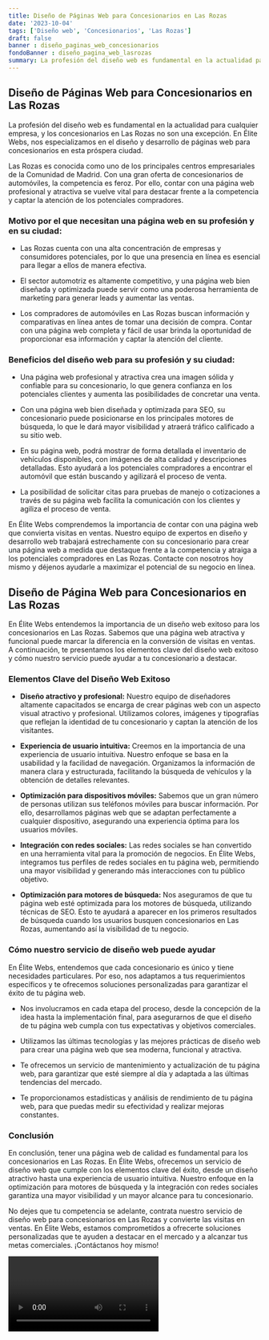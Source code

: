 ```yaml
---
title: Diseño de Páginas Web para Concesionarios en Las Rozas
date: '2023-10-04'
tags: ['Diseño web', 'Concesionarios', 'Las Rozas']
draft: false
banner : diseño_paginas_web_concesionarios
fondoBanner : diseño_pagina_web_lasrozas
summary: La profesión del diseño web es fundamental en la actualidad para cualquier empresa, y los concesionarios en Las Rozas no son una excepción. En Élite Webs, nos especializamos en el diseño y desarrollo de páginas web para concesionarios en esta próspera ciudad.
---
```


## Diseño de Páginas Web para Concesionarios en Las Rozas

La profesión del diseño web es fundamental en la actualidad para cualquier empresa, y los concesionarios en Las Rozas no son una excepción. En Élite Webs, nos especializamos en el diseño y desarrollo de páginas web para concesionarios en esta próspera ciudad.

Las Rozas es conocida como uno de los principales centros empresariales de la Comunidad de Madrid. Con una gran oferta de concesionarios de automóviles, la competencia es feroz. Por ello, contar con una página web profesional y atractiva se vuelve vital para destacar frente a la competencia y captar la atención de los potenciales compradores.

### Motivo por el que necesitan una página web en su profesión y en su ciudad:

- Las Rozas cuenta con una alta concentración de empresas y consumidores potenciales, por lo que una presencia en línea es esencial para llegar a ellos de manera efectiva.

- El sector automotriz es altamente competitivo, y una página web bien diseñada y optimizada puede servir como una poderosa herramienta de marketing para generar leads y aumentar las ventas.

- Los compradores de automóviles en Las Rozas buscan información y comparativas en línea antes de tomar una decisión de compra. Contar con una página web completa y fácil de usar brinda la oportunidad de proporcionar esa información y captar la atención del cliente.

### Beneficios del diseño web para su profesión y su ciudad:

- Una página web profesional y atractiva crea una imagen sólida y confiable para su concesionario, lo que genera confianza en los potenciales clientes y aumenta las posibilidades de concretar una venta.

- Con una página web bien diseñada y optimizada para SEO, su concesionario puede posicionarse en los principales motores de búsqueda, lo que le dará mayor visibilidad y atraerá tráfico calificado a su sitio web.

- En su página web, podrá mostrar de forma detallada el inventario de vehículos disponibles, con imágenes de alta calidad y descripciones detalladas. Esto ayudará a los potenciales compradores a encontrar el automóvil que están buscando y agilizará el proceso de venta.

- La posibilidad de solicitar citas para pruebas de manejo o cotizaciones a través de su página web facilita la comunicación con los clientes y agiliza el proceso de venta.

En Élite Webs comprendemos la importancia de contar con una página web que convierta visitas en ventas. Nuestro equipo de expertos en diseño y desarrollo web trabajará estrechamente con su concesionario para crear una página web a medida que destaque frente a la competencia y atraiga a los potenciales compradores en Las Rozas. Contacte con nosotros hoy mismo y déjenos ayudarle a maximizar el potencial de su negocio en línea.

<GifSeo />

<Cta />

## Diseño de Página Web para Concesionarios en Las Rozas

En Élite Webs entendemos la importancia de un diseño web exitoso para los concesionarios en Las Rozas. Sabemos que una página web atractiva y funcional puede marcar la diferencia en la conversión de visitas en ventas. A continuación, te presentamos los elementos clave del diseño web exitoso y cómo nuestro servicio puede ayudar a tu concesionario a destacar.

### Elementos Clave del Diseño Web Exitoso

- **Diseño atractivo y profesional:** Nuestro equipo de diseñadores altamente capacitados se encarga de crear páginas web con un aspecto visual atractivo y profesional. Utilizamos colores, imágenes y tipografías que reflejan la identidad de tu concesionario y captan la atención de los visitantes.

- **Experiencia de usuario intuitiva:** Creemos en la importancia de una experiencia de usuario intuitiva. Nuestro enfoque se basa en la usabilidad y la facilidad de navegación. Organizamos la información de manera clara y estructurada, facilitando la búsqueda de vehículos y la obtención de detalles relevantes.

- **Optimización para dispositivos móviles:** Sabemos que un gran número de personas utilizan sus teléfonos móviles para buscar información. Por ello, desarrollamos páginas web que se adaptan perfectamente a cualquier dispositivo, asegurando una experiencia óptima para los usuarios móviles.

- **Integración con redes sociales:** Las redes sociales se han convertido en una herramienta vital para la promoción de negocios. En Élite Webs, integramos tus perfiles de redes sociales en tu página web, permitiendo una mayor visibilidad y generando más interacciones con tu público objetivo.

- **Optimización para motores de búsqueda:** Nos aseguramos de que tu página web esté optimizada para los motores de búsqueda, utilizando técnicas de SEO. Esto te ayudará a aparecer en los primeros resultados de búsqueda cuando los usuarios busquen concesionarios en Las Rozas, aumentando así la visibilidad de tu negocio.

### Cómo nuestro servicio de diseño web puede ayudar

En Élite Webs, entendemos que cada concesionario es único y tiene necesidades particulares. Por eso, nos adaptamos a tus requerimientos específicos y te ofrecemos soluciones personalizadas para garantizar el éxito de tu página web.

- Nos involucramos en cada etapa del proceso, desde la concepción de la idea hasta la implementación final, para asegurarnos de que el diseño de tu página web cumpla con tus expectativas y objetivos comerciales.

- Utilizamos las últimas tecnologías y las mejores prácticas de diseño web para crear una página web que sea moderna, funcional y atractiva.

- Te ofrecemos un servicio de mantenimiento y actualización de tu página web, para garantizar que esté siempre al día y adaptada a las últimas tendencias del mercado.

- Te proporcionamos estadísticas y análisis de rendimiento de tu página web, para que puedas medir su efectividad y realizar mejoras constantes.

### Conclusión

En conclusión, tener una página web de calidad es fundamental para los concesionarios en Las Rozas. En Élite Webs, ofrecemos un servicio de diseño web que cumple con los elementos clave del éxito, desde un diseño atractivo hasta una experiencia de usuario intuitiva. Nuestro enfoque en la optimización para motores de búsqueda y la integración con redes sociales garantiza una mayor visibilidad y un mayor alcance para tu concesionario.

No dejes que tu competencia se adelante, contrata nuestro servicio de diseño web para concesionarios en Las Rozas y convierte las visitas en ventas. En Élite Webs, estamos comprometidos a ofrecerte soluciones personalizadas que te ayuden a destacar en el mercado y a alcanzar tus metas comerciales. ¡Contáctanos hoy mismo!

<Video />

<CtaBot job='Concesionarios' city='Las Rozas'/>

<Gmaps query='Las Rozas+españa+maps' />